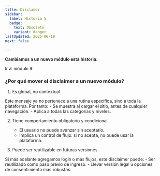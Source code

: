 ```yaml
---
title: Disclamer
sidebar:
  label: Historia 5
  badge:
    text: Obsoleto
    variant: danger
lastUpdated: 2025-06-19
next: false

---
```




__Cambiamos a un nuevo módulo esta historia.__

<LinkButton href="/user-stories/mod09/introduce/" variant='primary'>Ir al módulo 9</LinkButton>


### ¿Por qué mover el disclaimer a un nuevo módulo?


1. Es global, no contextual

Este mensaje ya no pertenece a una rutina específica, sino a toda la plataforma. Por tanto:
	-	Se muestra al cargar el sitio, antes de cualquier navegación.
	-	Aplica a todas las categorías y niveles.

2. Tiene comportamiento obligatorio y condicional
	-	El usuario no puede avanzar sin aceptarlo.
	-	Implica un control de flujo: si no acepta, no puede usar la plataforma.

3. Puede ser reutilizable en futuras versiones

Si más adelante agregamos login o más flujos, este disclaimer puede:
	-	Ser reutilizado como paso previo de ingreso.
	-	Llevar versión legal u opciones de consentimiento más robustas.

